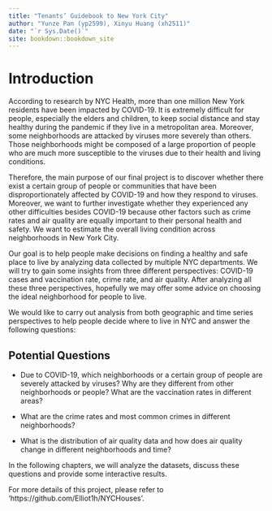 ```yaml
--- 
title: "Tenants’ Guidebook to New York City"
author: "Yunze Pan (yp2599), Xinyu Huang (xh2511)"
date: "`r Sys.Date()`"
site: bookdown::bookdown_site
---
```


# Introduction

According to research by NYC Health, more than one million New York residents have been impacted by COVID-19. It is extremely difficult for people, especially the elders and children, to keep social distance and stay healthy during the pandemic if they live in a metropolitan area. Moreover, some neighborhoods are attacked by viruses more severely than others. Those neighborhoods might be composed of a large proportion of people who are much more susceptible to the viruses due to their health and living conditions.

Therefore, the main purpose of our final project is to discover whether there exist a certain group of people or communities that have been disproportionately affected by COVID-19 and how they respond to viruses. Moreover, we want to further investigate whether they experienced any other difficulties besides COVID-19 because other factors such as crime rates and air quality are equally important to their personal health and safety. We want to estimate the overall living condition across neighborhoods in New York City.

Our goal is to help people make decisions on finding a healthy and safe place to live by analyzing data collected by multiple NYC departments. We will try to gain some insights from three different perspectives: COVID-19 cases and vaccination rate, crime rate, and air quality. After analyzing all these three perspectives, hopefully we may offer some advice on choosing the ideal neighborhood for people to live.


We would like to carry out analysis from both geographic and time series perspectives to help people decide where to live in NYC and answer the following questions:

## Potential Questions


- Due to COVID-19, which neighborhoods or a certain group of people are severely attacked by viruses? Why are they different from other neighborhoods or people? What are the vaccination rates in different areas?

- What are the crime rates and most common crimes in different neighborhoods?

- What is the distribution of air quality data and how does air quality change in different neighborhoods and time?


In the following chapters, we will analyze the datasets, discuss these questions and provide some interactive results. 

For more details of this project, please refer to 'https://github.com/Elliot1h/NYCHouses'.
